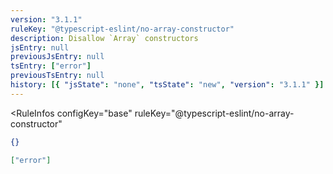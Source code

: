 ```yaml
---
version: "3.1.1"
ruleKey: "@typescript-eslint/no-array-constructor"
description: Disallow `Array` constructors
jsEntry: null
previousJsEntry: null
tsEntry: ["error"]
previousTsEntry: null
history: [{ "jsState": "none", "tsState": "new", "version": "3.1.1" }]
---
```


<RuleInfos 
  configKey="base" 
  ruleKey="@typescript-eslint/no-array-constructor" 
>

```json
{}
```

```json
["error"]
```

</RuleInfos>
